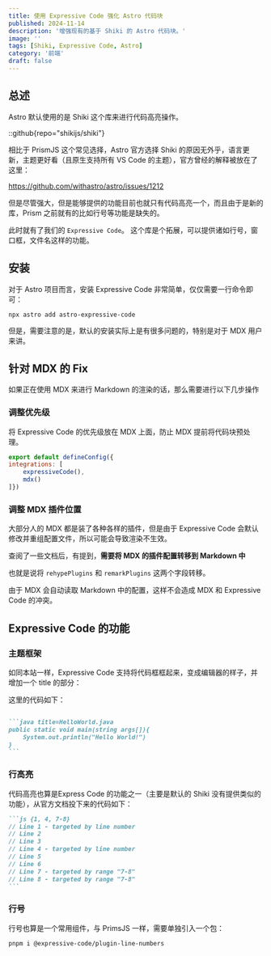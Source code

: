 ```yaml
---
title: 使用 Expressive Code 强化 Astro 代码块
published: 2024-11-14
description: '增强现有的基于 Shiki 的 Astro 代码块。'
image: ''
tags: [Shiki, Expressive Code, Astro]
category: '前端'
draft: false
---
```


## 总述

Astro 默认使用的是 Shiki 这个库来进行代码高亮操作。

::github{repo="shikijs/shiki"}

相比于 PrismJS 这个常见选择，Astro 官方选择 Shiki 的原因无外乎，语言更新，主题更好看（且原生支持所有 VS Code 的主题），官方曾经的解释被放在了这里：

https://github.com/withastro/astro/issues/1212

但是尽管强大，但是能够提供的功能目前也就只有代码高亮一个，而且由于是新的库，Prism 之前就有的比如行号等功能是缺失的。

此时就有了我们的 `Expressive Code`。 这个库是个拓展，可以提供诸如行号，窗口框，文件名这样的功能。

## 安装

对于 Astro 项目而言，安装 Expressive Code 非常简单，仅仅需要一行命令即可：

```shell title=Shell
npx astro add astro-expressive-code
```

但是，需要注意的是，默认的安装实际上是有很多问题的，特别是对于 MDX 用户来讲。

## 针对 MDX 的 Fix
如果正在使用 MDX 来进行 Markdown 的渲染的话，那么需要进行以下几步操作

### 调整优先级

将 Expressive Code 的优先级放在 MDX 上面，防止 MDX 提前将代码块预处理。

```js title=astro.config.js
export default defineConfig({
integrations: [
    expressiveCode(),
    mdx()
]})
```

### 调整 MDX 插件位置
大部分人的 MDX 都是装了各种各样的插件，但是由于 Expressive Code 会默认修改并重组配置文件，所以可能会导致渲染不生效。

查阅了一些文档后，有提到，**需要将 MDX 的插件配置转移到 Markdown 中**

也就是说将 `rehypePlugins` 和 `remarkPlugins` 这两个字段转移。

由于 MDX 会自动读取 Markdown 中的配置，这样不会造成 MDX 和 Expressive Code 的冲突。

## Expressive Code 的功能

### 主题框架

如同本站一样，Expressive Code 支持将代码框框起来，变成编辑器的样子，并增加一个 title 的部分：

这里的代码如下：

~~~markdown title="example.mdx"

```java title=HelloWorld.java
public static void main(string args[]){
    System.out.println("Hello World!")
}
```

~~~


### 行高亮

代码高亮也算是Express Code 的功能之一（主要是默认的 Shiki 没有提供类似的功能），从官方文档投下来的代码如下：

~~~markdown title="lineHighLight.mdx" {2, 5, 8-9}
```js {1, 4, 7-8}
// Line 1 - targeted by line number
// Line 2
// Line 3
// Line 4 - targeted by line number
// Line 5
// Line 6
// Line 7 - targeted by range "7-8"
// Line 8 - targeted by range "7-8"
```
~~~

### 行号

行号也算是一个常用组件，与 PrimsJS 一样，需要单独引入一个包：
```shell title="Install Plugin"
pnpm i @expressive-code/plugin-line-numbers
```

